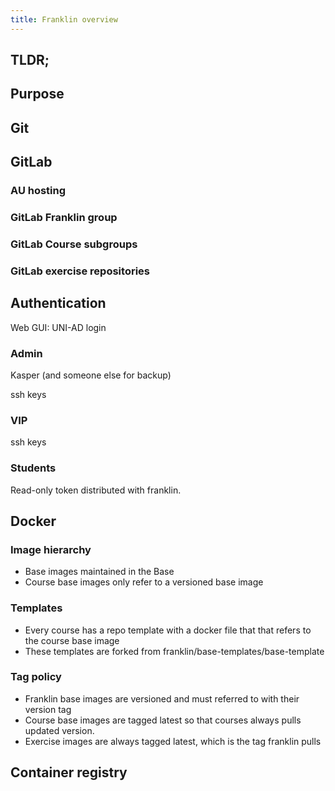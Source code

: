 ```yaml
---
title: Franklin overview
---
```


## TLDR;


## Purpose


## Git



## GitLab


### AU hosting


### GitLab Franklin group


### GitLab Course subgroups


### GitLab exercise repositories


## Authentication

Web GUI: UNI-AD login

### Admin

Kasper (and someone else for backup) 

ssh keys


### VIP

ssh keys


### Students

Read-only token distributed with franklin.


## Docker

### Image hierarchy

- Base images maintained in the Base
- Course base images only refer to a versioned base image

### Templates

- Every course has a repo template with a docker file that that refers to the course base image
- These templates are forked from franklin/base-templates/base-template

### Tag policy

- Franklin base images are versioned and must referred to with their version tag
- Course base images are tagged latest so that courses always pulls updated version.
- Exercise images are always tagged latest, which is the tag franklin pulls


## Container registry
